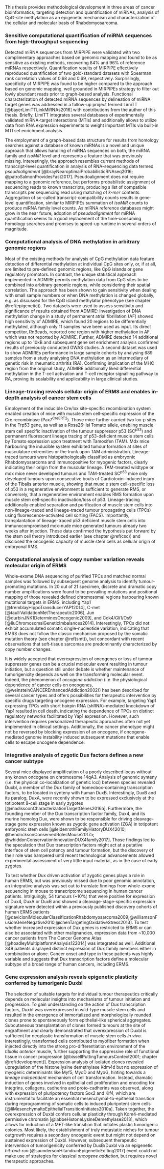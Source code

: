 This thesis provides methodological development in three areas of cancer bioinformatics, targeting detection and quantification of miRNAs, analysis of CpG-site methylation as an epigenetic mechanism and characterization of the cellular and molecular basis of Rhabdomyosarcoma. 

### Sensitive computational quantification of miRNA sequences from high-throughput sequencing

Detected miRNA sequences from MIRPIPE were validated with two complimentary approaches based on genomic mapping and found to be as sensitive as existing methods, recovering 84% and 96% of reference miRNAs respectively. Quantification results of MIRPIPE effectively reproduced quantification of two gold-standard datasets with Spearman rank correlation values of 0.68 and 0.69, respectively. Surprisingly, specificity of MIRPIPE was found to be higher compared to the approach based on genomic mapping, well grounded in MIRPIPEs strategy to filter out lowly abundant reads prior to graph-based analysis. Functional characterization of detected miRNA sequences by delineation of miRNA target genes was addressed in a follow-up project termed LimiTT [@bayerLimiTTLinkMiRNAs2016] with contributions from the author of this thesis. Briefly, LimiTT integrates several databases of experimentally validated miRNA-target interactions (MTIs) and additionally allows to utilize data from RNA expression experiments to weight important MTIs via built-in MTI set enrichment analysis.

The employment of a graph-based data structure for results from homology searches against a database of known miRNAs is a novel and unique approach that allows handling of miRNA sequences on both, the miRNA family and *isoMiR* level and represents a feature that was previously missing. Interestingly, the approach resembles current methods of transcript-level quantification in analysis of RNA-sequencing data termed *pseudoalignment* [@brayNearoptimalProbabilisticRNAseq2016; @patroSalmonProvidesFast2017]. Pseudoalignment does not require mapping to a genomic reference, but performs probabilistic assignment of sequencing reads to known transcripts, producing a list of compatible transcripts per sequencing read using matching of *k-mer* contents. Aggregation of so-called transcript-compatibility counts results in gene-level quantification, similar to MIRPIPEs summation of *isoMiR* counts to produce miRNA family level counts. As miRNA reference databases might grow in the near future, adoption of *pseudoalignment* for miRNA quantification seems to a good replacement of the time-consuming homology searches and promises to speed-up runtime in several orders of magnitude.

### Computational analysis of DNA methylation in arbitrary genomic regions

Most of the existing methods for analysis of CpG methylation data feature detection of differential methylation at individual CpG sites only, or, if at all, are limited to pre-defined genomic regions, like CpG islands or gene regulatory promotors. In contrast, the unique statistical approach implemented in ADMIRE permits methylation data from CpG sites to be combined into arbitrary genomic regions, while considering their spatial correlation. The approach has been shown to gain sensitivity when dealing with small sample numbers or when DNA methylation is changed globally, e.g. as discussed for the CpG island methylator phenotype (see chapter \@ref(epigenetic)). Two datasets were used to assess sensitivity and significance of results obtained from ADMIRE: Investigation of DNA methylation change in a study of permanent atrial fibrillation (AF) showed high sensitivity of ADMIRE, which found 20 regions to be differentially methylated, although only 11 samples have been used as input. Its direct competitor, RnBeads, reported one region with higher methylation in AF, which was not reported by ADMIRE. Further, ADMIRE detected 14 additional regions up to 10kB and subsequent gene set enrichment analysis confirmed results of previously conducted GWAS studies. A second dataset was used to show ADMIREs performance in large sample cohorts by analysing 689 samples from a study analysing DNA methylation as an intermediary of genetic risk in rheumatic arthritis (RA). Confirming implication of the MHC region from the original study, ADMIRE additionally liked differential methylation in the T-cell activation and T-cell receptor signalling pathway to RA, proving its scalability and applicability in large clinical studies.

### Lineage-tracing reveals cellular origin of ERMS and enables in-depth analysis of cancer stem cells

Employment of the inducible Cre/lox site-specific recombination system enabled creation of mice with muscle stem cell-specific expression of the Cre recombinase (Pax7^CreERT2^). Those mice further carried two lox-p sites in the Trp53 gene, as well as a Rosa26::lsl Tomato allele, enabling muscle stem cell specific inactivation of the tumour suppressor p53 (SC^p53^) and permanent fluorescent lineage tracing of p53-deficient muscle stem cells by Tomato expression upon treatment with Tamoxifen (TAM). Mdx mice harbouring the inducible system exhibited tumour formation at sites of musculature extremities or the trunk upon TAM administration. Lineage-traced tumours were histopathologically classified as embryonic Rhabdomyosarcoma and immunopositive for myogenic factors, clearly indicating their origin from the muscular lineage. TAM-treated wildtype or mdx mice never developed tumours and TAM-treated SC^p53^ mice only developed tumours upon consecutive bouts of Cardiotoxin-induced injury of the Tibalis anterior muscle, showing that muscle stem cell-specific loss of p53 in a regenerative environment is sufficient to generate RMS, or conversely, that a regenerative environment enables RMS formation upon muscle stem cell-specific inactivation/loss of p53. Lineage-tracing additionally enabled separation and purification of muscle stem cells into non-lineage-traced and lineage-traced tumour propagating cells (TPCs) using fluorescence-activated cell sorting (FACS). Importantly, transplantation of lineage-traced p53 deficient muscle stem cells into immunocompromised mdx-nude mice generated tumours already two weeks after injection. These data confirmed the hypothesis put forward by the stem cell theory introduced earlier (see chapter \@ref(csc)) and disclosed the oncogenic capacity of muscle stem cells as cellular origin of embryonal RMS. 

### Computational analysis of copy number variation reveals molecular origin of ERMS

Whole-exome DNA sequencing of purified TPCs and matched normal samples was followed by subsequent genome analysis to identify tumour-promoting mutations. In 20 out of 21 specimen, discrete and dramatic copy number amplifications were found to be prevailing mutations and positional mapping of those revealed defined chromosomal regions harbouring known mutational targets in ERMS, including Yap1 [@tremblayHippoTransducerYAP12014], C-met [@taulliValidationMetTherapeutic2006], Jun [@durbinJNK1DeterminesOncogenic2009], and Cdk4/Gli1/Os9 [@liuChromosomalGeneticImbalances2014]. Interestingly, TPCs did not exhibit accumulated somatic single-nucleotide variation, indicating that EMRS does not follow the classic mechanism proposed by the somatic mutation theory (see chapter \@ref(smt)), but concordant with recent observations that soft-tissue sarcomas are predominantly characterized by copy number changes. 

It is widely accepted that overexpression of oncogenes or loss of tumour suppressor genes can be a crucial molecular event resulting in tumour initiation, but a question still under debate is whether maintenance of tumorigenicity depends as well on the transforming molecular event. Indeed, the phenomenon of *oncogene addiction* (i.e. the physiological dependence of cancer cells on oncogenes, (@weinsteinCANCEREnhancedAddiction2002)) has been described for several cancer types and offers possibilities for therapeutic intervention by specific drugs targeting oncogene expression. For example, targeting Yap1 expressing TPCs with short hairpin RNA (shRNA)-mediated knockdown of Yap1 resulted in cell death, indicating the dependence of TPCs on distinct regulatory networks facilitated by Yap1 expression. However, such intervention requires personalized therapeutic approaches often not yet implemented in clinical settings. Additionally, the cancer phenotype might not be reversed by blocking expression of an oncogene, if oncogene-mediated genome instability induced subsequent mutations that enable cells to escape oncogene dependence.

### Integrative analysis of zygotic Dux factors defines a new cancer subtype

Several mice displayed amplification of a poorly described locus without any known oncogene on chromosome 14qA3. Analysis of genomic synteny (i.e. the physical co-localization of genetic loci) between species revealed Duxbl, a member of the Dux family of homeobox-containing transcription factors, to be located in synteny with human DuxB. Interestingly, DuxB and its paralog, DuxA, were recently shown to be expressed exclusively at the totipotent 8-cell stage in early zygotes [@madissoonCharacterizationTargetGenes2016a]. Furthermore, the founding member of the Dux transcription factor family, Dux4, and its murine homolog Dux, were shown to be responsible for driving cleavage-stage gene expression known as zygotic gene activation (ZGA) in totipotent embryonic stem cells [@leidenrothFamilyHistoryDUX42010; @hendricksonConservedRolesMouse2017a; @whiddonConservationInnovationDUX4family2017]. Those findings led to the speculation that Dux transcription factors might act at a putative interface of stem cell potency and tumour formation, but the discovery of their role was hampered until recent technological advancements allowed experimental assessment of very little input material, as in the case of early zygotes.

To test whether Dux driven activation of zygotic genes plays a role in human ERMS, but was previously missed due to poor genomic annotation, an integrative analysis was set out to translate findings from whole-exome sequencing in mouse to transcriptome sequencing in human cancer patients. Intriguingly, 54 tumours (~10%) that were positive for expression of Dux4, DuxA or DuxB and showed a cleavage-stage-specific expression signature were detected within a previously published discovery cohorts of human ERMS patients [@davicioniMolecularClassificationRhabdomyosarcoma2009;@williamsonFusionGeneNegative2010;@chenTargetingOxidativeStress2013]. To test whether increased expression of Dux genes is restricted to ERMS or can also be associated with other malignancies, expression data from ~10,000 cancer patients from The Cancer Genome Atlas [@hoadleyMultiplatformAnalysis122014] was integrated as well. Additional 349 patients displayed distinct expression of Dux family members either in combination or alone. Cancer onset and type in these patients was highly variable and suggests that Dux transcription factors define a molecular subtype of a broad range of human cancers, including ERMS.

### Gene expression analysis reveals epigenetic plasticity conferred by tumorigenic Duxbl

The selection of suitable targets for individual tumour therapeutics critically depends on molecular insights into mechanisms of tumour initiation and progression. To gain understanding on the action of Dux transcription factors, Duxbl was overexpressed in wild-type muscle stem cells and resulted in the emergence of immortalized and morphologically rounded clones prone to spontaneously form epithelial-like spherical aggregates. Subcutaneous transplantation of clones formed tumours at the site of engraftment and clearly demonstrated that overexpression of Duxbl is sufficient for neoplastic transformation of muscle stem cells *in vivo*. Interestingly, transformed cells contributed to myofiber formation when injected directly into the strong pro-differentiation environment of the *tibialis anterior* muscle, further supporting the suppressive role of functional tissue in cancer progression [@bissellPuttingTumoursContext2001; chapter \@ref(development)]. Expression analysis of isolated clones revealed upregulation of the histone lysine demethylase Kdm4d but no expression of myogenic determinants like Myf5, MyoD and MyoG, hinting towards a *lineage independent* mechanism of cell transformation. Instead, dramatic induction of genes involved in epithelial cell proliferation and encoding for integrins, collagens, cadherins and proto-cadherins was observed, along with expression of pluripotency factors Sox2 and Klf4, which are instrumental to facilitate an essential mesenchymal-to-epithelial transition during reprogramming of somatic cells to induced pluripotent stem cells [@liMesenchymaltoEpithelialTransitionInitiates2010a]. Taken together, the overexpression of Duxbl confers cellular plasticity through Kdm4-mediated permissive chromatin [@labbeHistoneLysineDemethylase2013], which allows for induction of a MET-like transition that initiates plastic tumorigenic colonies. Most likely, the establishment of truly metastatic niches for tumour outgrowth requires a secondary oncogenic event but might not depend on sustained expression of Duxbl. However, subsequent therapeutic intervention of tumorigenicity conferred by DuxB/Duxbl via an epigenetic *hit-and-run* [@saundersonHitandrunEpigeneticEditing2017] event could not make use of strategies for classical *oncogene addiction*, but requires novel therapeutic approaches.
